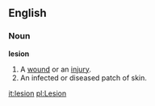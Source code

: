 ==English==
===Noun===
'''lesion'''

# A [[wound]] or an [[injury]]. 
# An infected or diseased patch of skin.

[[it:lesion]]
[[pl:Lesion]]